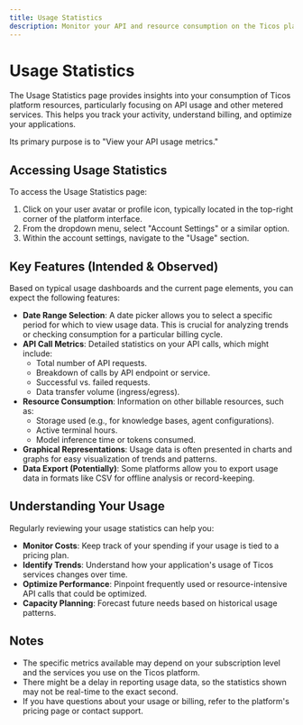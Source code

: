 ```yaml
---
title: Usage Statistics
description: Monitor your API and resource consumption on the Ticos platform.
---
```


# Usage Statistics

The Usage Statistics page provides insights into your consumption of Ticos platform resources, particularly focusing on API usage and other metered services. This helps you track your activity, understand billing, and optimize your applications.

Its primary purpose is to "View your API usage metrics."

## Accessing Usage Statistics

To access the Usage Statistics page:

1.  Click on your user avatar or profile icon, typically located in the top-right corner of the platform interface.
2.  From the dropdown menu, select "Account Settings" or a similar option.
3.  Within the account settings, navigate to the "Usage" section.

## Key Features (Intended & Observed)

Based on typical usage dashboards and the current page elements, you can expect the following features:

-   **Date Range Selection**: A date picker allows you to select a specific period for which to view usage data. This is crucial for analyzing trends or checking consumption for a particular billing cycle.
-   **API Call Metrics**: Detailed statistics on your API calls, which might include:
    -   Total number of API requests.
    -   Breakdown of calls by API endpoint or service.
    -   Successful vs. failed requests.
    -   Data transfer volume (ingress/egress).
-   **Resource Consumption**: Information on other billable resources, such as:
    -   Storage used (e.g., for knowledge bases, agent configurations).
    -   Active terminal hours.
    -   Model inference time or tokens consumed.
-   **Graphical Representations**: Usage data is often presented in charts and graphs for easy visualization of trends and patterns.
-   **Data Export (Potentially)**: Some platforms allow you to export usage data in formats like CSV for offline analysis or record-keeping.

## Understanding Your Usage

Regularly reviewing your usage statistics can help you:

-   **Monitor Costs**: Keep track of your spending if your usage is tied to a pricing plan.
-   **Identify Trends**: Understand how your application's usage of Ticos services changes over time.
-   **Optimize Performance**: Pinpoint frequently used or resource-intensive API calls that could be optimized.
-   **Capacity Planning**: Forecast future needs based on historical usage patterns.

## Notes

-   The specific metrics available may depend on your subscription level and the services you use on the Ticos platform.
-   There might be a delay in reporting usage data, so the statistics shown may not be real-time to the exact second.
-   If you have questions about your usage or billing, refer to the platform's pricing page or contact support.
